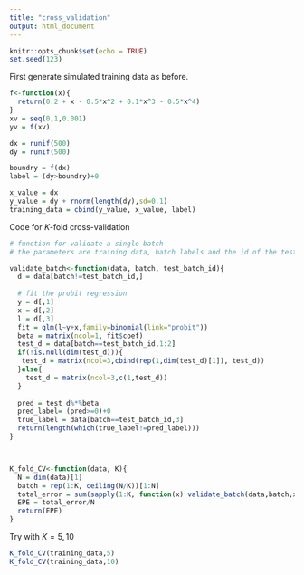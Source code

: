 ```yaml
---
title: "cross_validation"
output: html_document
---
```


```r
knitr::opts_chunk$set(echo = TRUE)
set.seed(123)
```


First generate simulated training data as before.
```r
f<-function(x){
  return(0.2 + x - 0.5*x^2 + 0.1*x^3 - 0.5*x^4)
}
xv = seq(0,1,0.001)
yv = f(xv)

dx = runif(500)
dy = runif(500)

boundry = f(dx)
label = (dy>boundry)+0

x_value = dx
y_value = dy + rnorm(length(dy),sd=0.1)
training_data = cbind(y_value, x_value, label)
```


Code for $K$-fold cross-validation


```r

# function for validate a single batch
# the parameters are training data, batch labels and the id of the test batch 

validate_batch<-function(data, batch, test_batch_id){
  d = data[batch!=test_batch_id,]
  
  # fit the probit regression
  y = d[,1] 
  x = d[,2] 
  l = d[,3] 
  fit = glm(l~y+x,family=binomial(link="probit"))
  beta = matrix(ncol=1, fit$coef)
  test_d = data[batch==test_batch_id,1:2]
  if(!is.null(dim(test_d))){
   test_d = matrix(ncol=3,cbind(rep(1,dim(test_d)[1]), test_d))
  }else{
    test_d = matrix(ncol=3,c(1,test_d))
  }
  
  pred = test_d%*%beta
  pred_label= (pred>=0)+0 
  true_label = data[batch==test_batch_id,3]
  return(length(which(true_label!=pred_label)))
}



K_fold_CV<-function(data, K){
  N = dim(data)[1]
  batch = rep(1:K, ceiling(N/K))[1:N]
  total_error = sum(sapply(1:K, function(x) validate_batch(data,batch,x)))
  EPE = total_error/N
  return(EPE)
}
```


Try with $K=5,10$

```r
K_fold_CV(training_data,5)
K_fold_CV(training_data,10)
```
